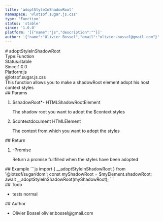 ```yaml
---
title: 'adoptStyleInShadowRoot'
namespace: '@lotsof.sugar.js.css'
type: 'Function'
status: 'stable'
since: '1.0.0'
platform: '[{"name":"js","description":""}]'
author: '{"name":"Olivier Bossel","email":"olivier.bossel@gmail.com"}'
---
```

<div class="docmap-mdx">
# adoptStyleInShadowRoot
<div class="_metas">
<div class="_type"><span class="_type-label">Type:</span><span class="_type-value">Function</span></div>
<div class="_status"><span class="_status-label">Status:</span><span class="_status-value -stable">stable</span></div>
<div class="_since"><span class="_since-label">Since:</span><span class="_since-value">1.0.0</span></div>
<div class="_platform"><span class="_platform-label">Platform:</span><span class="_platform-value -js">js</span></div>
</div>
<div class="_namespace">@lotsof.sugar.js.css</div>
<div class="_description typo-format typo-rhythm">
This function allows you to make a shadowRoot element adopt his host context styles
</div>
<div class="_params">
## Params
<ol class="_list">
<li class="_item">
<span class="_name">$shadowRoot<span class="_required">*</span></span><span class="_default">-</span> <span class="_type">HTMLShadowRootElement</span>
<p class="_description">The shadow root you want to adopt the &dollar;context styles</p>
</li>
<li class="_item">
<span class="_name">$context</span><span class="_default">document</span> <span class="_type">HTMLElement</span>
<p class="_description">The context from which you want to adopt the styles</p>
</li>
</ol>
</div>
<div class="_return">
## Return
<ol class="_list">
<li class="_item">
<span class="_default">-</span><span class="_type">Promise</span>
<p class="_description">Return a promise fullfilled when the styles have been adopted</p>
</li>
</ol>
</div>
<div class="_examples">
## Example
```js
import { __adoptStyleInShadowRoot } from '@lotsof/sugar/dom';
const myShadowRoot = $myElement.shadowRoot;
await __adoptStyleInShadowRoot(myShadowRoot);
```
</div>
<div class="_todo">
## Todo
<ul class="_list">
<li class="_item">
<span class="_description">tests</span>
<span class="_priority -normal">normal</span>
</li>
</ul>
</div>
<div class="_author">
## Author
<ul class="_list">
<li class="_item">
<span class="_name">Olivier Bossel</span>
<span class="_email">olivier.bossel@gmail.com</span>
</li>
</ul>
</div>
</div>